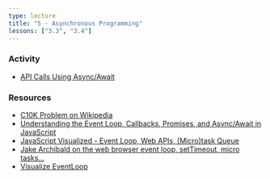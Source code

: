 ```yaml
---
type: lecture
title: "5 - Asynchronous Programming"
lessons: ["3.3", "3.4"]
---
```


### Activity

- [API Calls Using Async/Await](activities/async-api)

### Resources

- [C10K Problem on Wikipedia](https://en.wikipedia.org/wiki/C10k_problem)
- [Understanding the Event Loop, Callbacks, Promises, and Async/Await in JavaScript](https://www.digitalocean.com/community/tutorials/understanding-the-event-loop-callbacks-promises-and-async-await-in-javascript)
- [JavaScript Visualized - Event Loop, Web APIs, (Micro)task Queue](https://www.youtube.com/watch?v=eiC58R16hb8) 
- [Jake Archibald on the web browser event loop, setTimeout, micro tasks...](https://www.youtube.com/watch?v=cCOL7MC4Pl0)
- [Visualize EventLoop](http://latentflip.com/loupe)
